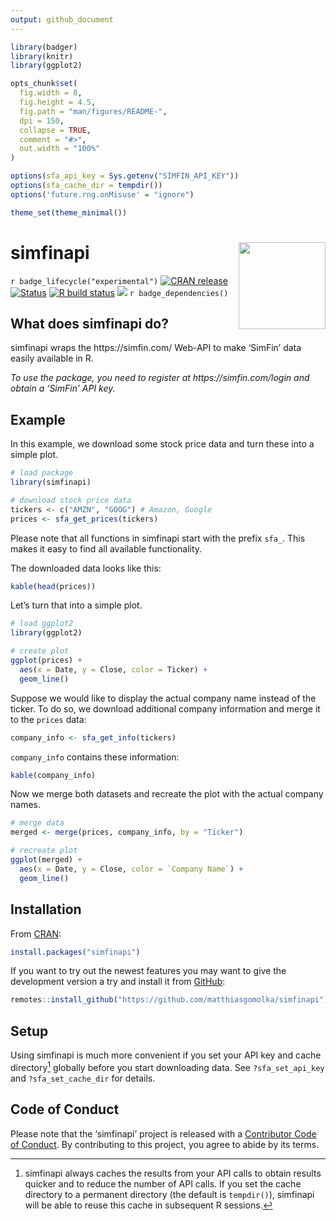 ```yaml
---
output: github_document
---
```


```r
library(badger)
library(knitr)
library(ggplot2)

opts_chunk$set(
  fig.width = 8,
  fig.height = 4.5,
  fig.path = "man/figures/README-",
  dpi = 150,
  collapse = TRUE,
  comment = "#>",
  out.width = "100%"
)

options(sfa_api_key = Sys.getenv("SIMFIN_API_KEY"))
options(sfa_cache_dir = tempdir())
options('future.rng.onMisuse' = "ignore")

theme_set(theme_minimal())
```

# simfinapi <img src='man/figures/logo.png' align="right" height="139" />

`r badge_lifecycle("experimental")`
[![CRAN release](https://www.r-pkg.org/badges/version/simfinapi)](https://CRAN.R-project.org/package=simfinapi)
[![Status](https://www.repostatus.org/badges/latest/active.svg)](https://www.repostatus.org/#active)
[![R build status](https://github.com/matthiasgomolka/simfinapi/workflows/R-CMD-check/badge.svg)](https://github.com/matthiasgomolka/simfinapi/actions)
[![](https://codecov.io/gh/matthiasgomolka/simfinapi/branch/main/graph/badge.svg)](https://codecov.io/gh/matthiasgomolka/simfinapi)
`r badge_dependencies()`

## What does simfinapi do?
simfinapi wraps the https://simfin.com/ Web-API to make 'SimFin' data easily
available in R. 

*To use the package, you need to register at https://simfin.com/login and obtain
a 'SimFin' API key.*


## Example
In this example, we download some stock price data and turn these into a simple
plot.

```r
# load package
library(simfinapi)

# download stock price data
tickers <- c("AMZN", "GOOG") # Amazon, Google
prices <- sfa_get_prices(tickers)
```

Please note that all functions in simfinapi start with the prefix `sfa_`. This
makes it easy to find all available functionality.

The downloaded data looks like this:

```r
kable(head(prices))
```

Let's turn that into a simple plot.

```r
# load ggplot2
library(ggplot2)

# create plot
ggplot(prices) +
  aes(x = Date, y = Close, color = Ticker) +
  geom_line()
```

Suppose we would like to display the actual company name instead of the ticker.
To do so, we download additional company information and merge it to the
`prices` data:

```r
company_info <- sfa_get_info(tickers)
```

`company_info` contains these information:

```r
kable(company_info)
```

Now we merge both datasets and recreate the plot with the actual company names.

```r
# merge data
merged <- merge(prices, company_info, by = "Ticker")

# recreate plot
ggplot(merged) +
  aes(x = Date, y = Close, color = `Company Name`) +
  geom_line()
```

## Installation
From [CRAN](https://cran.r-project.org/web/packages/simfinapi/index.html):
```r
install.packages("simfinapi")
```
If you want to try out the newest features you may want to give the development
version a try and install it from
[GitHub](https://github.com/matthiasgomolka/simfinapi):

```r
remotes::install_github("https://github.com/matthiasgomolka/simfinapi")
```

## Setup
Using simfinapi is much more convenient if you set your API key and cache
directory^[simfinapi always caches the results from your API calls to obtain
results quicker and to reduce the number of API calls. If you set the cache
directory to a permanent directory (the default is `tempdir()`), simfinapi will
be able to reuse this cache in subsequent R sessions.] globally before you start
downloading data. See `?sfa_set_api_key` and `?sfa_set_cache_dir` for details.

## Code of Conduct
Please note that the 'simfinapi' project is released with a [Contributor Code of
Conduct](https://github.com/matthiasgomolka/simfinapi/blob/master/.github/CODE_OF_CONDUCT.md).
By contributing to this project, you agree to abide by its terms.

